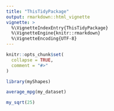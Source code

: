 ```yaml
---
title: "ThisTidyPackage"
output: rmarkdown::html_vignette
vignette: >
  %\VignetteIndexEntry{ThisTidyPackage}
  %\VignetteEngine{knitr::rmarkdown}
  %\VignetteEncoding{UTF-8}
---
```


```r
knitr::opts_chunk$set(
  collapse = TRUE,
  comment = "#>"
)
```

```r
library(myShapes)
```

```r
average_mpg(my_dataset)
```

```r
my_sqrt(25)
```
